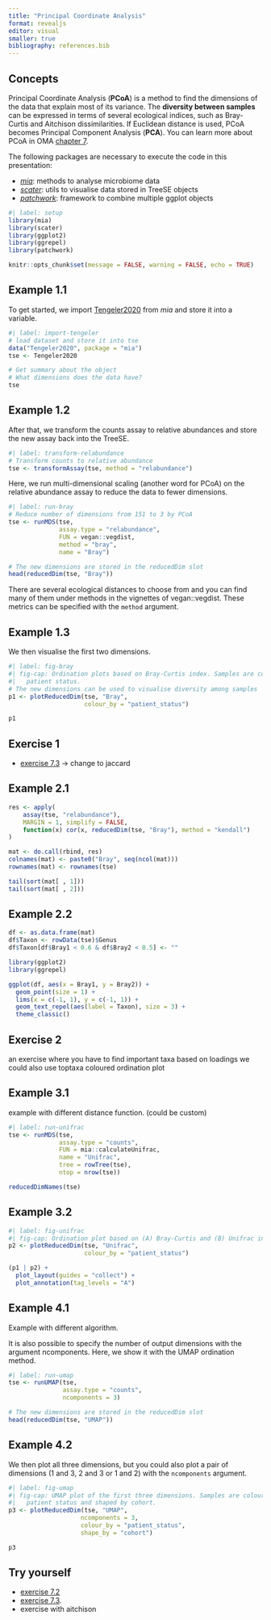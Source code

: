 ```yaml
---
title: "Principal Coordinate Analysis"
format: revealjs
editor: visual
smaller: true
bibliography: references.bib
---
```


## Concepts

Principal Coordinate Analysis (**PCoA**) is a method to find the dimensions of the data that explain most of its variance. The **diversity between samples** can be expressed in terms of several ecological indices, such as Bray-Curtis and Aitchison dissimilarities. If Euclidean distance is used, PCoA becomes Principal Component Analysis (**PCA**). You can learn more about PCoA in OMA [chapter 7](https://microbiome.github.io/OMA/docs/devel/pages/20_beta_diversity.html).

The following packages are necessary to execute the code in this presentation:

-   [*mia*](https://microbiome.github.io/mia/articles/mia.html): methods to analyse microbiome data
-   [*scater*](https://master.bioconductor.org/packages/release/bioc/html/scater.html): utils to visualise data stored in TreeSE objects
-   [*patchwork*](https://patchwork.data-imaginist.com): framework to combine multiple ggplot objects

```r
#| label: setup
library(mia)
library(scater)
library(ggplot2)
library(ggrepel)
library(patchwork)

knitr::opts_chunk$set(message = FALSE, warning = FALSE, echo = TRUE)
```

## Example 1.1

To get started, we import [Tengeler2020](https://microbiome.github.io/outreach/tengeler2020_presentation.html) from *mia* and store it into a variable.

```r
#| label: import-tengeler
# load dataset and store it into tse
data("Tengeler2020", package = "mia")
tse <- Tengeler2020

# Get summary about the object
# What dimensions does the data have?
tse
```

## Example 1.2

After that, we transform the counts assay to relative abundances and store the new assay back into the TreeSE.

```r
#| label: transform-relabundance
# Transform counts to relative abundance
tse <- transformAssay(tse, method = "relabundance")
```

Here, we run multi-dimensional scaling (another word for PCoA) on the relative abundance assay to reduce the data to fewer dimensions.

```r
#| label: run-bray
# Reduce number of dimensions from 151 to 3 by PCoA
tse <- runMDS(tse,
              assay.type = "relabundance",
              FUN = vegan::vegdist,
              method = "bray",
              name = "Bray")

# The new dimensions are stored in the reducedDim slot
head(reducedDim(tse, "Bray"))
```

There are several ecological distances to choose from and you can find many of them under methods in the vignettes of vegan::vegdist. These metrics can be specified with the `method` argument.

## Example 1.3

We then visualise the first two dimensions.

```r
#| label: fig-bray
#| fig-cap: Ordination plots based on Bray-Curtis index. Samples are coloured by
#|   patient status.
# The new dimensions can be used to visualise diversity among samples
p1 <- plotReducedDim(tse, "Bray",
                     colour_by = "patient_status")

p1
```

## Exercise 1

-   [exercise 7.3](https://microbiome.github.io/OMA/docs/devel/pages/98_exercises.html#principal-coordinate-analysis-pcoa) -\> change to jaccard

## Example 2.1

```r
res <- apply(
    assay(tse, "relabundance"),
    MARGIN = 1, simplify = FALSE,
    function(x) cor(x, reducedDim(tse, "Bray"), method = "kendall")
)
```

```r
mat <- do.call(rbind, res)
colnames(mat) <- paste0("Bray", seq(ncol(mat)))
rownames(mat) <- rownames(tse)
```

```r
tail(sort(mat[ , 1]))
tail(sort(mat[ , 2]))
```

## Example 2.2

```r
df <- as.data.frame(mat)
df$Taxon <- rowData(tse)$Genus
df$Taxon[df$Bray1 < 0.6 & df$Bray2 < 0.5] <- ""

library(ggplot2)
library(ggrepel)

ggplot(df, aes(x = Bray1, y = Bray2)) +
  geom_point(size = 1) +
  lims(x = c(-1, 1), y = c(-1, 1)) +
  geom_text_repel(aes(label = Taxon), size = 3) +
  theme_classic()
```

## Exercise 2

an exercise where you have to find important taxa based on loadings we could also use toptaxa coloured ordination plot

## Example 3.1

example with different distance function. (could be custom)

```r
#| label: run-unifrac
tse <- runMDS(tse,
              assay.type = "counts",
              FUN = mia::calculateUnifrac,
              name = "Unifrac",
              tree = rowTree(tse),
              ntop = nrow(tse))

reducedDimNames(tse)
```

## Example 3.2

```r
#| label: fig-unifrac
#| fig-cap: Ordination plot based on (A) Bray-Curtis and (B) Unifrac indices. Samples are coloured by patient statu.
p2 <- plotReducedDim(tse, "Unifrac",
                     colour_by = "patient_status")

(p1 | p2) +
  plot_layout(guides = "collect") +
  plot_annotation(tag_levels = "A")
```

## Example 4.1

Example with different algorithm.

It is also possible to specify the number of output dimensions with the argument ncomponents. Here, we show it with the UMAP ordination method.

```r
#| label: run-umap
tse <- runUMAP(tse,
               assay.type = "counts",
               ncomponents = 3)

# The new dimensions are stored in the reducedDim slot
head(reducedDim(tse, "UMAP"))
```

## Example 4.2

We then plot all three dimensions, but you could also plot a pair of dimensions (1 and 3, 2 and 3 or 1 and 2) with the `ncomponents` argument.

```r
#| label: fig-umap
#| fig-cap: UMAP plot of the first three dimensions. Samples are coloured by
#|   patient status and shaped by cohort.
p3 <- plotReducedDim(tse, "UMAP",
                    ncomponents = 3,
                    colour_by = "patient_status",
                    shape_by = "cohort")

p3
```

## Try yourself

-   [exercise 7.2](https://microbiome.github.io/OMA/docs/devel/pages/98_exercises.html#visualization-basics-with-pca)
-   [exercise 7.3](https://microbiome.github.io/OMA/docs/devel/pages/98_exercises.html#principal-coordinate-analysis-pcoa).
-   exercise with aitchison
